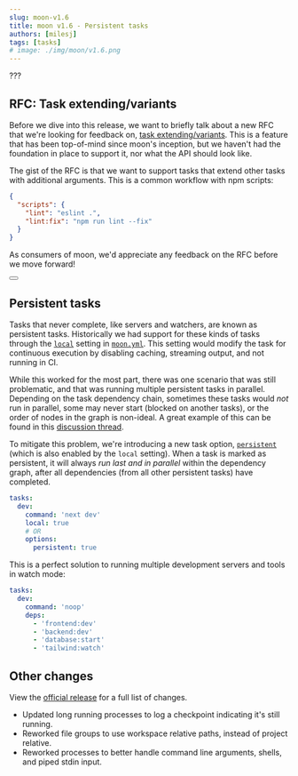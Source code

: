 ```yaml
---
slug: moon-v1.6
title: moon v1.6 - Persistent tasks
authors: [milesj]
tags: [tasks]
# image: ./img/moon/v1.6.png
---
```



???

<!--truncate-->

## RFC: Task extending/variants

Before we dive into this release, we want to briefly talk about a new RFC that we're looking for
feedback on, [task extending/variants](https://github.com/moonrepo/moon/issues/849). This is a
feature that has been top-of-mind since moon's inception, but we haven't had the foundation in place
to support it, nor what the API should look like.

The gist of the RFC is that we want to support tasks that extend other tasks with additional
arguments. This is a common workflow with npm scripts:

```json
{
  "scripts": {
    "lint": "eslint .",
    "lint:fix": "npm run lint --fix"
  }
}
```

As consumers of moon, we'd appreciate any feedback on the RFC before we move forward!

<div class="flex justify-center">
  <Button label="View RFC" href="https://github.com/moonrepo/moon/issues/849" size="lg" />
</div>

## Persistent tasks

Tasks that never complete, like servers and watchers, are known as persistent tasks. Historically we
had support for these kinds of tasks through the [`local`](/docs/config/project#local) setting in
[`moon.yml`](/docs/config/project). This setting would modify the task for continuous execution by
disabling caching, streaming output, and not running in CI.

While this worked for the most part, there was one scenario that was still problematic, and that was
running multiple persistent tasks in parallel. Depending on the task dependency chain, sometimes
these tasks would _not_ run in parallel, some may never start (blocked on another tasks), or the
order of nodes in the graph is non-ideal. A great example of this can be found in this
[discussion thread](https://github.com/moonrepo/moon/discussions/830).

To mitigate this problem, we're introducing a new task option,
[`persistent`](/docs/config/project#persistent) (which is also enabled by the `local` setting). When
a task is marked as persistent, it will always _run last and in parallel_ within the dependency
graph, after all dependencies (from all other persistent tasks) have completed.

```yaml title="moon.yml"
tasks:
  dev:
    command: 'next dev'
    local: true
    # OR
    options:
      persistent: true
```

This is a perfect solution to running multiple development servers and tools in watch mode:

```yaml title="moon.yml"
tasks:
  dev:
    command: 'noop'
    deps:
      - 'frontend:dev'
      - 'backend:dev'
      - 'database:start'
      - 'tailwind:watch'
```

## Other changes

View the [official release](https://github.com/moonrepo/moon/releases/tag/v1.6.0) for a full list of
changes.

- Updated long running processes to log a checkpoint indicating it's still running.
- Reworked file groups to use workspace relative paths, instead of project relative.
- Reworked processes to better handle command line arguments, shells, and piped stdin input.
